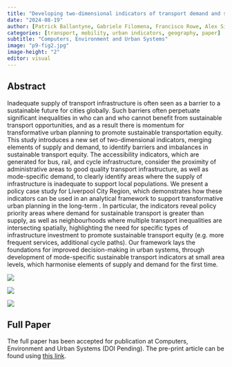 ```yaml
---
title: "Developing two-dimensional indicators of transport demand and supply at small area levels to promote sustainable transportation equity."
date: "2024-08-19"
author: [Patrick Ballantyne, Gabriele Filomena, Francisco Rowe, Alex Singleton]
categories: [transport, mobility, urban indicators, geography, paper]
subtitle: "Computers, Environment and Urban Systems"
image: "p9-fig2.jpg"
image-height: "2"
editor: visual
---
```


## Abstract

Inadequate supply of transport infrastructure is often seen as a barrier to a sustainable future for cities globally. Such barriers often perpetuate significant inequalities in who can and who cannot benefit from sustainable transport opportunities, and as a result there is momentum for transformative urban planning to promote sustainable transportation equity. This study introduces a new set of two-dimensional indicators, merging elements of supply and demand, to identify barriers and imbalances in sustainable transport equity. The accessibility indicators, which are generated for bus, rail, and cycle infrastructure, consider the proximity of administrative areas to good quality transport infrastructure, as well as mode-specific demand, to clearly identify areas where the supply of infrastructure is inadequate to support local populations. We present a policy case study for Liverpool City Region, which demonstrates how these indicators can be used in an analytical framework to support transformative urban planning in the long-term     . In particular, the indicators reveal policy priority areas where demand for sustainable transport is greater than supply, as well as neighbourhoods where multiple transport inequalities are intersecting spatially, highlighting the need for specific types of infrastructure investment to promote sustainable transport equity (e.g. more frequent services, additional cycle paths). Our framework lays the foundations for improved decision-making in urban systems, through development of mode-specific sustainable transport indicators at small area levels, which harmonise elements of supply and demand for the first time. 

![](p9-fig1.jpg)

![](p9-fig2.jpg)

![](p9-fig3.jpg) 

## Full Paper

The full paper has been accepted for publication at Computers, Environment and Urban Systems (DOI Pending). The pre-print article can be found using [this link](https://scholar.google.com/citations?view_op=view_citation&hl=en&user=N-YrHxMAAAAJ&citation_for_view=N-YrHxMAAAAJ:ufrVoPGSRksC).  
